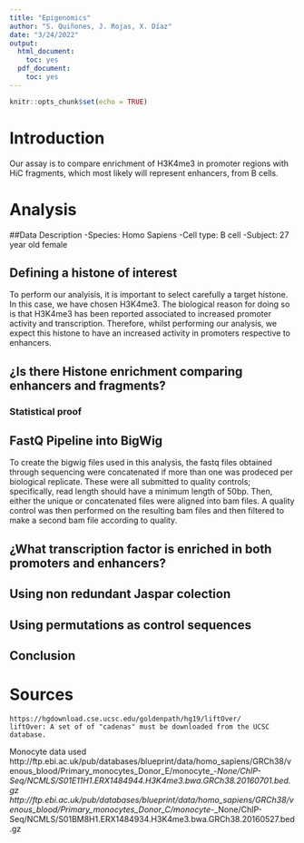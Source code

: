 ```yaml
---
title: "Epigenomics"
author: "S. Quiñones, J. Rojas, X. Díaz"
date: "3/24/2022"
output: 
  html_document:
    toc: yes
  pdf_document:
    toc: yes
---
```


```r
knitr::opts_chunk$set(echo = TRUE)
```


# Introduction
  Our assay is to compare enrichment of H3K4me3 in promoter regions with HiC fragments, which most likely will represent enhancers, from B cells.
  


# Analysis
##Data Description
-Species: Homo Sapiens
-Cell type: B cell
-Subject: 27 year old female


## Defining a histone of interest

  To perform our analyisis, it is important to select carefully a target histone. In this case, we have chosen H3K4me3. The biological reason for doing so is that H3K4me3 has been reported associated to increased promoter activity and transcription. Therefore, whilst performing our analysis, we expect this histone to have an increased activity in promoters respective to enhancers.

## ¿Is there Histone enrichment comparing enhancers and fragments?
### Statistical proof

## FastQ Pipeline into BigWig
  To create the bigwig files used in this analysis, the fastq files obtained through sequencing were concatenated if more than one was prodeced per biological replicate. These were all submitted to quality controls; specifically, read length should have a minimum length of 50bp. Then, either the unique or concatenated files were aligned into bam files. A quality control was then performed on the resulting bam files and then filtered to make a second bam file according to quality. 

## ¿What transcription factor is enriched in both promoters and enhancers?

## Using non redundant Jaspar colection

## Using permutations as control sequences

## Conclusion

# Sources

    https://hgdownload.cse.ucsc.edu/goldenpath/hg19/liftOver/
    liftOver: A set of of "cadenas" must be downloaded from the UCSC database. 
    
Monocyte data used
http://ftp.ebi.ac.uk/pub/databases/blueprint/data/homo_sapiens/GRCh38/venous_blood/Primary_monocytes_Donor_E/monocyte_-_None/ChIP-Seq/NCMLS/S01E11H1.ERX1484944.H3K4me3.bwa.GRCh38.20160701.bed.gz
http://ftp.ebi.ac.uk/pub/databases/blueprint/data/homo_sapiens/GRCh38/venous_blood/Primary_monocytes_Donor_C/monocyte_-_None/ChIP-Seq/NCMLS/S01BM8H1.ERX1484934.H3K4me3.bwa.GRCh38.20160527.bed.gz